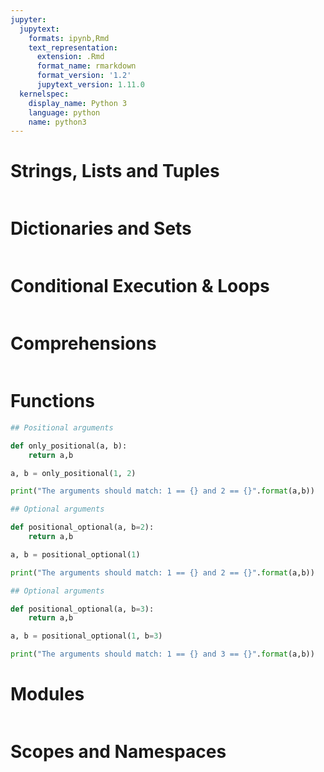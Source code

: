 ```yaml
---
jupyter:
  jupytext:
    formats: ipynb,Rmd
    text_representation:
      extension: .Rmd
      format_name: rmarkdown
      format_version: '1.2'
      jupytext_version: 1.11.0
  kernelspec:
    display_name: Python 3
    language: python
    name: python3
---
```


# Strings, Lists and Tuples

```python

```

# Dictionaries and Sets

```python

```

# Conditional Execution & Loops

```python

```

# Comprehensions

```python

```

# Functions

```python
## Positional arguments

def only_positional(a, b):
    return a,b

a, b = only_positional(1, 2)

print("The arguments should match: 1 == {} and 2 == {}".format(a,b))
```

```python
## Optional arguments

def positional_optional(a, b=2):
    return a,b

a, b = positional_optional(1)

print("The arguments should match: 1 == {} and 2 == {}".format(a,b))
```

```python
## Optional arguments

def positional_optional(a, b=3):
    return a,b

a, b = positional_optional(1, b=3)

print("The arguments should match: 1 == {} and 3 == {}".format(a,b))
```

# Modules

```python

```

# Scopes and Namespaces

```python

```
